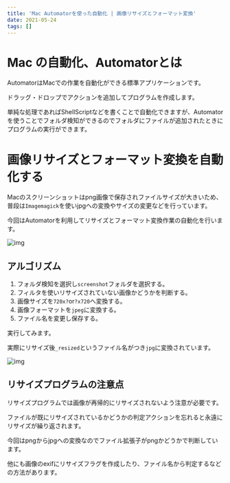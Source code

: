 ```yaml
---
title: 'Mac Automatorを使った自動化 | 画像リサイズとフォーマット変換'
date: 2021-05-24
tags: []
---
```


# Mac の自動化、Automatorとは

AutomatorはMacでの作業を自動化ができる標準アプリケーションです。

ドラッグ・ドロップでアクションを追加してプログラムを作成します。

単純な処理であればShellScriptなどを書くことで自動化できますが、Automatorを使うことでフォルダ検知ができるのでフォルダにファイルが追加されたときにプログラムの実行ができます。

# 画像リサイズとフォーマット変換を自動化する

Macのスクリーンショットはpng画像で保存されファイルサイズが大きいため、普段は`Imagemagick`を使いjpgへの変換やサイズの変更などを行っています。

今回はAutomatorを利用してリサイズとフォーマット変換作業の自動化を行います。

![img](https://i.gyazo.com/0ea54e1767105e816f1113fbf19c3bd2.png)

## アルゴリズム

1. フォルダ検知を選択し`screenshot`フォルダを選択する。
2. フィルタを使いリサイズされていない画像かどうかを判断する。
3. 画像サイズを`720x?`or`?x720`へ変換する。
4. 画像フォーマットを`jpeg`に変換する。
5. ファイル名を変更し保存する。

実行してみます。

実際にリサイズ後`_resized`というファイル名がつき`jpg`に変換されています。

![img](https://i.gyazo.com/3da9fc7093380d28ae3e91cae638700e.png)

## リサイズプログラムの注意点

リサイズプログラムでは画像が再帰的にリサイズされないよう注意が必要です。

ファイルが既にリサイズされているかどうかの判定アクションを忘れると永遠にリサイズが繰り返されます。

今回はpngからjpgへの変換なのでファイル拡張子がpngかどうかで判断しています。

他にも画像のexifにリサイズフラグを作成したり、ファイル名から判定するなどの方法があります。
